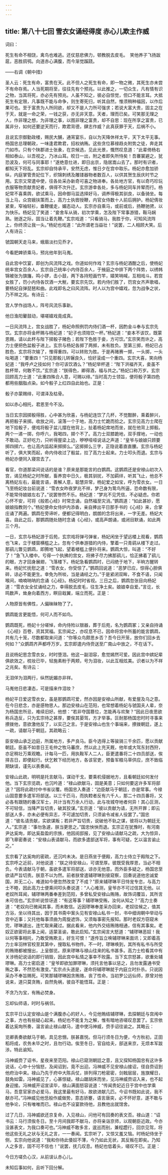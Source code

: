 ```yaml
---
---
---
```

title: 第八十七回 雪衣女诵经得度 赤心儿欺主作威
---





词曰：

死生有命不相饶，禽鸟也难逃。还仗慈悲佛力，顿教脱去皮毛。　笑他养子飞扬跋扈，恶胜鸱鸮。向道赤心满腹，而今渐觉蹊跷。

——右调《朝中措》

圣人云：死生有命，富贵在天。此不但人之死生有命，即一物之微，其死生亦未尝不有命存焉。人当死期将至，往往先有个预兆。以此推之，一切众生，凡有情有识之物，当其将死，亦必先有预兆。人虽不知之，彼必自惊觉，但口不能言耳。大抵死生有定限，凡事既不能与命争，则生寄死归，听其自然，惟须稍种福因，以作后果可也。至于富贵为人所同欲，却又不是人力所可强求；若说大富大贵，固主之在于天，就是一命之荣，一钱之获，亦无非天意。天者，理而已矣。可笑那无理之人，作非理之想，为非理之事，以图非理之富贵，却不自思：现在所享之富贵，已属非分，如何还要逆天而行，欺君背德，肆志作威？此真获罪于天，后祸不小。

且说玄宗御勤政楼，赐民大酺，通宵宴乐，自以为天降休祥太平，天下太平无事。杨国忠总理朝政，一味逢君欺君，招权纳贿。这些贪位慕禄趋炎附势之徒，奔走其门如市。只有个陕郡进士张彖，在京候选，见此光景，慨然叹息道：“此辈倚杨右相如泰山，以吾视之，乃冰山耳。皎日一出，附之者即失所恃矣！吾褰裳避之，犹恐波及，何可与同事耶！”遂绝意仕进，即日出京，隐居嵩山去了。那时有识者，都知天下将乱。玄宗却自恃承平，安然无虑，惟日夕在宫中取乐。杨妃亦愈加骄纵，内庭掌管贵妃位下，织锦刺绣及雕镂器物者数百人，以供其贺生辰庆时节之用。玄宗又常遣中使，往各处采办新奇可喜之物进奉。各处地方官，有以奇巧珍玩衣服等物贡献贵妃者，俱得不次升迁。玄宗游幸各处，多与杨妃同车并辇而行。杨妃常不喜乘舆，欲试乘马，因命御马监选择好马，调养得极其驯良，以备骑坐。每当上马，众宫娥扶策而上，高力士执辔授鞭，内官女侍数十人前后拥护。杨妃倩妆紧束，窄袖轻衫，垂鞭缓走，媚态动人。玄宗亦自乘马，或前或后，扬鞭驰骋，以为快乐。杨妃见了笑道：“妾舍车从骑，初次学乘，怎及陛下常事游猎，鞍马娴熟。驰逐之际，固当让着先鞭。”玄宗戏道：“只看骑马，我胜于你，可知风流阵上，你终须让我一头。”杨妃也戏道：“此所谓老当益壮！”说罢，二人相顾大笑。后人有诗云：

虢国朝天走马来，蛾眉淡扫见乔才。

今看肥婢骄乘马，预兆他年到马嵬。

自此宫中饮宴，即创为风流阵之戏。你道如何作戏？玄宗与杨妃酒酣之后，使杨妃统率宫女百余人，玄宗自己统率小内侍百余人，于掖庭之中排下两个阵势，以绣帏锦被张为旗旛，鸣小锣，击小鼓，两下各持短画竹竿，嬉笑呐喊，互相戏斗。若宫女胜了，罚小内侍各饮酒一大觥，要玄宗先饮。若内侍们胜了，罚宫女齐声歌唱，要杨妃自弹琵琶和曲。此戏即名之曰风流阵。时人以为宫中嬉戏，忽为战争之状，乃不祥之兆。有诗云：

宫人学作战场人，阵号风流乐事新。

他日渔阳鼙鼓动，堪嗟嬉戏竟成真。

一日风流阵上，宫女战胜了，杨妃命照例罚内侍们酒一杯，因酌金斗奉与玄宗先饮。玄宗亦将金杯赐与杨妃道：“妃子也须陪饮一杯。”杨妃道：“妾本不该饮，既蒙恩赐，请以此杯与陛下掷骰子赌色；若陛下色胜于妾，方可饮。”玄宗笑而许之，高力士便把色盆骰子进上。玄宗与杨妃各掷了两掷，未有胜负。至第三掷，杨妃已占胜色，玄宗将次输了，惟得重四，可以转败为胜。于是再赌赛一掷，一头掷，一头吆喝道：“要重四！”只见那骰儿转辗良久，恰好滚成一个重四。玄宗大喜，笑向杨妃道：“我呼卢之技如何？你可该饮酒么？”杨妃举杯道：“陛下洪福齐天，妾虽不胜杯斝，何敢不饮。”玄宗道：“朕得色，卿得酒，福与共之。”杨妃口称万岁。玄宗回顾高力士道：“此重四殊合人意，可赐以绯。”当时高力士领旨，便将骰子第四色都用些胭脂点染。如今骰子上红四自此始也。正是：

骰子亦蒙赐绯，可谓泽及枯骨。

如以赤心相托，君恩至今不没。

当日玄宗因掷骰得胜，心中甚为欣喜，与杨妃连饮了几杯，不觉酣醉，乘着醉兴，再把骰子来掷。收放之间，滚落一个于地，高力士忙跪而拾之。玄宗见高力士爬在地下拾骰子，便戏将骰子盆儿摆在他背上，扯着杨妃席地而坐，就在他背上掷骰。两个一递一掷，你呼六，我喝四，掷个不了。高力士双膝跪地，双手撑地，一动也不敢动。正好吃力，只听得屋梁上边，咿咿哑哑说话之声道：“皇爷与娘娘只顾要掷四掷六，也让高内监起来掷掷么。”这掷掷么三字，正隐说着直直腰。玄宗与杨妃听了，俱大笑而起，命内侍收过了骰盆，拉了高力士起来。力士叩头而退。玄宗与杨妃亦便同入寝宫去了。

看官，你道那梁间说话的是谁？原来是那能言的白鹦鹉。这鹦鹉还是安禄山初次入宫，谒见杨妃之时所献，畜养宫中日久，极其驯扰，不加羁绊，听其飞止，他总不离杨妃左右，最能言语，善解人意，聪慧异常，杨妃爱之如宝，呼为雪衣女。一日飞至杨妃妆台前说道：“雪衣女昨夜梦兆不祥，梦己身为鸷鸟所逼，恐命数有限，不能常侍娘娘左右了。”说罢惨然不乐。杨妃道：“梦兆不见凭信，不必疑虑。你若心怀不安，可将《般若心经》时常念诵，自然福至灾消。”鹦鹉道：“如此甚妙，愿娘娘指教则个。”杨妃便命女侍炉内添香，亲自捧出平日那手书的《心经》来，合掌庄诵了两遍。鹦鹉在旁谛听，便都记得明白，朗朗的念将出来，一字无差。杨妃大喜。自此之后，那鹦鹉随处随时念诵《心经》，或高声朗诵，或闭目默诵，如此两三个月。

一日，玄宗与杨妃游于后苑，玄宗戏将弹弓弹雀，杨妃闲坐于望远楼上观看，鹦鹉也飞来，立于楼窗横槛之上。忽有个供奉游猎的内侍，擎着一只青鹞从楼下走过。那鹞儿瞥见鹦鹉，即腾地飞起，望着楼槛上便扑将来。鹦鹉大惊，叫道：“不好了！”急飞入楼中。亏得一个执拂的宫女，将拂子尽力拂那鹞儿，恰正拂着了鹞儿的眼，方才回身展翅，飞落楼下。杨妃急看鹦鹉时，已闷绝于地下，半晌方醒转来。杨妃忙抚慰之道：“雪衣女，你受惊了。”鹦鹉回说道：“恶梦已应，惊得心胆俱碎，谅必不能更生。幸免为所啖，当是诵经之力。”于是紧闭双眸，不食不语，只闻喉间，喃喃呐呐的念诵《心经》。杨妃时时省视。三日之后，鹦鹉忽张目向杨妃道：“雪衣女全仗诵经之力，幸得脱去皮毛，往生净土矣。娘娘幸自爱。”言讫，长鸣数声，耸身向着西方，瞑目戢翼，端立而死。正是：

人物原皆有佛性，人偏昧昧物了了。

鹦鹉能言更能悟，何可人而不如鸟。

鹦鹉既死，杨妃十分嗟悼，命内侍殓以银器，葬于后苑，名为鹦鹉冢；又亲自持诵《心经》百卷，资其冥福。玄宗闻之，亦叹息不已，因命将宫中所蓄的能言鹦鹉，共有几十笼，尽数都取来问道：“你等众鸟颇思乡否？吾今日开笼，放你们回乡去何如？”众鹦鹉齐声都呼万岁。玄宗即遣内侍赍送至广南山中放之，不在话下。

且说杨妃思念雪衣女，时时堕泪。他这一副泪容，愈觉嫣然可爱。因此宫中嫔妃辈俱欲效之，梳妆已毕，轻施素粉于两颊，号为泪妆，以此互相炫美。识者以为不祥之兆矣。有诗云：

无泪佯为泪两行，纵然妩媚亦非祥。

马嵬他日悲凄态，可是描来作泪妆？

杨妃平日爱这雪衣女，虽是那鹦鹉可爱，然亦因是安禄山所献，有爱屋及乌之意。在今日悲念，亦是感物思人。那边安禄山在范阳，也常想着杨妃与虢国夫人辈，奈为杨国忠所忌，难续旧好。他想：“若非夺国篡位，怎能再与欢聚？”因此日夜思欲称兵造反，只为玄宗待之甚厚，要俟其晏驾，方才举事。叵耐那杨国忠时时寻事来撩拨他，意欲激他反了，以实己之言。于是安禄山也生个事端来，撩拨朝廷，遂上一疏，请献马于朝廷。其疏略云：

臣安禄山承乏边庭，所属地方，多产良马。臣今选得上等骏骑三千余匹，愿以贡献朝廷。臣虽不如昔日王毛仲之牧马蕃庶，然以此上充天厩，他年或大驾东封西狩，亦足稍壮万乘观瞻。计每马一匹，用执鞍军人二人，臣更遣番将二十四员部送，俟择吉日，即便起行。伏乞敕下经历地方，各该官吏，预备军粮马草供应，庶不致临期缺误，谨先以表奏闻。

安禄山此疏，明明是托言献马，谋动干戈，要乘机侵据地方，且看朝廷如何发付他。当下玄宗览疏，也沉吟道：“禄山欲献马，固是美意；只如何要这许多军将部送？”因将此疏付中书省议覆。杨国忠入奏道：“边臣献马于朝廷，亦是常事。今禄山固意要多遣军将部送。以三千匹马，而执鞚者反有六千人，那二十四员番将，又必各有跟随的番汉军士，共计当有万余人行动，此与攻城夺地者何异！其心叵测，不可轻信，当降严旨切责，破其狡谋。”玄宗道：“彼以贡献为请，无所开罪；即云部送人多，亦未必便有异志，不可遽加切责，只须谕令减省人役罢了。”国忠道：“彼名请贡献，实欲谋叛；若非严旨切责，说破他不轨之谋，彼将以为朝廷无人。”玄宗道：“事勿急遽，朕当更思之。”国忠怏怏而退。玄宗正在犹豫时，有河南尹达奚珣，即达奚盈盈的宗族，他因阅邸报，见了安禄山请献马之疏，大为惊异，即飞章密奏说：“安禄山表请献马，而欲多遣部送军将，事有可疑，乞以温言谕止之。”

玄宗看了达奚珣的密疏，还沉吟未决。是日燕坐于便殿，高力士侍立于殿陛之下。玄宗呼之近前，对他说道：“朕之待安禄山，可谓至厚。彼既受我厚恩，当必不相负。今表请献马于朝，虽欲多遣军将部送，谅亦无他意。而外臣多疑之，杨国忠至欲请严旨切责。朕意不以为然。前者朕曾遣辅璆琳到彼窥察，回奏说道他忠诚爱国，并无二心，难道如今便忽然改变了不成？”原来辅璆琳平日恃宠专恣，与高力士不睦，因此高力士便乘间叩头奏说道：“人心难测，皇爷亦不可过信其无他。以老奴所耳闻，辅璆琳两番奉差到范阳，多曾私受安禄山贿赂，故饰词覆旨，其所言未可信也。”玄宗听说惊讶道：“有这等事？辅璆琳受贿，汝何从知之？”高力士奏道：“老奴向已微闻其事，而未敢信。近因璆琳奉差采办回来，老奴往候之，值其方浴，坐以待其出，因于其书斋中案头见有安禄山私书一封，书中细询朝中举动与宫中近事；又托他每事须曲为周旋遮饰，又须每事密先报知。那时老奴方窃窥未完，璆琳遽出，连忙取来藏过。据此看来，他内外交结贿赂相通，信有其事矣。老奴正欲密将此事上闻，适蒙圣谕，敢此启知。”玄宗闻言大怒道：“辅璆琳恶奴！我以何等事相托，乃敢受贿欺主，好生可恨！”遂传旨立唤辅璆琳来面讯；又即着高力士率羽林官校至其第中，搜取私书物件。不一时，璆琳唤到，其所有私书与所受的贿赂都被搜出，上呈御览。原来璆琳与禄山往来的私书甚多。高力士检看其中有关涉杨妃说话的即行销毁，因此宫中私情之事幸不败露。当下玄宗怒甚，欲重处辅璆琳。高力士密启道：“皇爷即欲加罪璆琳，须托言他事以惩之，且勿发露通书受贿之事，不然恐有激变。”玄宗点头道是，遂命将辅璆琳就于内庭立时扑杀。只说因采办不奉旨赐死。可笑那辅璆琳因贪贿赂，丧了性命。当初罗公远仙师，原曾对他说来，道只莫贪贿，自然免祸，彼自不能悟耳。正是：

不贪乃为宝，有贿必焚身。

忘却仙师语，时时与祸邻。

玄宗平日认定安禄山是个满腹赤心的好人，今见他贿结辅璆琳，去探朝廷与宫闱中之事，方也有些疑心起来。杨妃也不能复为之解，惟有暗地咨嗟叹息罢了。玄宗依着达奚珣所奏，温言谕止禄山献马，遣中使冯神威，赍手诏往谕之。其略云：

览卿表奏欲献马于朝，具见忠悃，朕甚嘉悦。但马行须冬日为便，今方秋初，正田稻将成，农务未毕之时，且勿行动。俟至冬日，官自给夫，部送来京，无烦本军跋涉。特此谕知。

冯神威赍了诏书，星夜来至范阳。禄山已窥测朝廷之意，且又探知杨国忠有这许多说话，心中十分恼怒，及闻诏到，竟不出迎。冯神威不见安禄山接诏，径自赍诏到他府治中来。禄山乃先于府中大陈兵仗，排列得刀枪密密，剑戟层层，旌旗耀日，鼓角如雷。冯神威见了，心甚惊疑。禄山踞胡床而坐，见冯神威赍诏入来，也不起身迎接。冯神威开诏宣读毕，禄山满面怒容说道：“传闻贵妃近日于宫中也学乘马，吾意官家亦必爱马，我这里最有好马，故欲进献几匹。今诏书既如此说，我不献亦可。”冯神威见他恁般作威做势，意态骄蹇，语言唐突，必不怀好意，遂不敢与他争论，只有唯唯而已。禄山也不设宴款待他，且教他出就馆舍。

过了几日，冯神威欲还京复命，入见禄山，问他可有回奏的表文否。禄山道：“诏书云：马行须俟冬日。至十月间我即不献马，亦将亲诣京师，以观朝臣近政。今亦没甚表文，为我口奏可也。”冯神威不敢多言，逡巡而别，兼程趱行，回京见驾，将他这些无礼之状与无礼之言，一一奏闻。玄宗听了，又惊又羞又恼。时杨妃侍坐于侧，玄宗向他说道：“我和你待此倭奴不薄，今乃如此无状，其反叛在即矣。乃知人之多言，固不可不信也！”说罢，抚几叹息。杨妃也低着头，嗟叹不已。正是：

今日方嗟负心汉，从前误认赤心儿。

未知后事如何，且听下回分解。